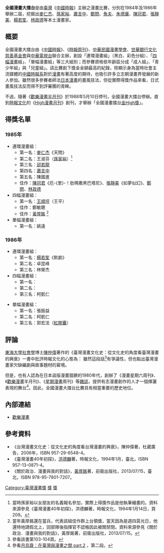 {{漫畫}}
'''全國漫畫大擂台'''是由[[臺灣|臺灣]]《[[中國時報|中國時報]]》主辦之漫畫比賽，分別在1984年及1986年舉辦二屆，挖掘出[[麥人杰|麥仁杰]]、[[孫家裕|孫家裕]]、[[蕭言中|蕭言中]]、[[鄭問|鄭問]]、[[林奎佑|魚夫]]、[[朱德庸|朱德庸]]、[[陳冠君|陳冠君]]、[[張靜美|張靜美]]、[[楊若笙|楊若笙]]、[[林政德|林政德]]等本土漫畫家。

== 概要 ==
全國漫畫大擂台由《[[中國時報|中國時報]]》、《[[時報周刊|時報周刊]]》、[[中華民國漫畫學會|中華民國漫畫學會]]、[[世華銀行文化慈善基金會|世華銀行文化慈善基金會]]與[[中華電視公司|中華電視台]]聯合主辦，創設「連環漫畫組」（黑白、彩色分組）、「[[四格漫畫|四幅漫畫]]組」、「單幅漫畫組」等三大組別；而參賽資格依年齡區分成「成人組」、「青少年組」與「兒童組」。該比賽創下獎金金額最高的紀錄，除顯示身為當時社會主流媒體的[[中國時報系|中國時報系]]對於[[漫畫|漫畫]]有著高度的期待，也吸引許多立志朝漫畫界發展的新人參加。雖然很多參賽者師法[[日本漫畫|日本漫畫]]的畫風技法，但從實際得獎作品來看，日式畫風技法反而得不到評審團的青睞。

不過，隨著《[[歡樂漫畫半月刊|歡樂漫畫半月刊]]》於1988年5月10日停刊，全國漫畫大擂台停辦。直到[[時報文化|時報文化]]的《[[High漫畫月刊|High漫畫月刊]]》創刊，才舉辦「全國漫畫擂台[[金High獎|金High獎]]」。

== 得獎名單 ==
=== 1985年 ===
* 連環漫畫組：
** 第一名：[[麥人杰|麥仁杰]]《天問》
** 第二名：王淑芬（[[孫家裕|孫家裕]]）<ref>當時孫家裕以女朋友的名義報名參加，實際上得獎作品是他執筆繪畫的。資料來源參見《臺灣漫畫40年初探》，洪德麟著，時報文化，1994年1月14日，頁209。</ref>
** 第三名：[[邱若龍|邱若龍]]
** 第四名：[[蕭言中|蕭言中]]
** 第五名：陳國進
** 佳作：[[陳冠君|陳冠君]]《厄-{里}-！肋瑪撒黑巴塔尼》、[[張靜美|張靜美]]《如夢似幻》、[[鄭問|鄭問]]、[[林政德|林政德]]
* 四幅漫畫組：
** 第一名：[[王順坪|王順坪]]（王平）
** 佳作：鄭敏聰
** 佳作：[[黃厚銘|黃厚銘]] <ref>當年黃厚銘還在當兵，代表該組佳作群上台領獎，當天因為是週四莒光日，他還特地請假北上，回部隊後指揮官不認帳因此被關禁閉。資料來源參見《關於政治．漫畫與我的對話》，黃厚銘著，前衛出版社，2013/07/15。</ref>
* 單幅漫畫組：
** 第一名：姚遠

=== 1986年 ===
* 連環漫畫組：
** 第一名：[[楊若笙|楊若笙]]《默劇》
** 第二名：卓昆峰
** 第三名：林榮杰
* 四幅漫畫組：
** 第一名：
** 第二名：
** 第三名：柯凱仁


* 單幅漫畫組：
** 第一名：張振益
** 第二名：柯凱仁
** 第三名：郭宏法（[[紅膠囊|紅膠囊]]）

== 評論 ==
[[東海大學_(台灣)|東海大學]][[社會學|社會學]]博士[[陳仲偉|陳仲偉]]著作的《臺灣漫畫文化史：從文化史的角度看臺灣漫畫的興衰》一書中批評時報文化的心態為：
{{quote|「全國漫畫大擂台」所尋求的，是馬上就能在雜誌上作戰的強大戰力，雖找出不少高手，也活絡了80年代的台灣漫畫出版界，但獎金減少後，又沒有在培養上下功夫，造成（挖掘創作者的數量）急速萎縮。漫畫比賽挖掘出來的新人畫力堅強，充滿個人風格，但以「畫技和藝術性」為優勝標準的創作者，普遍缺乏劇情構成的組織能力，與日本漫畫一比成為票房毒藥。
}}
雖然這段話<ref>參看該書第103-104頁。</ref>有爭議性，但也點出臺灣漫畫家欠缺編劇與故事題材的窘境。

但是，也有人認為在日本盜版漫畫猖獗的1980年代，創辦了《漫畫星期六周刊》、《[[歡樂漫畫|歡樂漫畫]]半月刊》、《[[星期漫畫|星期漫畫]]周刊》等[[雜誌|雜誌]]，提供有志漫畫創作的人才一個揮灑表現的舞台<ref>參看[http://blog.roodo.com/maxleaf/archives/12955055.html 月烏齋：在臺灣與漫畫之間 part.2] {{Wayback|url=http://blog.roodo.com/maxleaf/archives/12955055.html |date=20150418132843 }}，第二段。</ref>。因此，全國漫畫大擂台比賽具有相當重要的歷史地位。

== 內部連結 ==
* [[歡樂漫畫|歡樂漫畫]]

== 參考資料 ==
* 《台灣漫畫文化史：從文化史的角度看台灣漫畫的興衰》，陳仲偉著，杜葳廣告，2006年，ISBN 957-29-6548-4。
* 《臺灣漫畫40年初探》，[[洪德麟|洪德麟]]著，時報文化，1994年1月，臺北，ISBN 957-13-0871-4。
* 《關於政治．漫畫與我的對話》，[[黃厚銘|黃厚銘]]著，前衛出版社，2013/07/15，臺北，ISBN 978-95-7801-7207。
{{reflist}}

{{台灣漫畫獎項}}
[[Category:臺灣漫畫獎|Category:臺灣漫畫獎]]
[[Category:中國時報集團|獎]]
[[Category:華視|獎]]